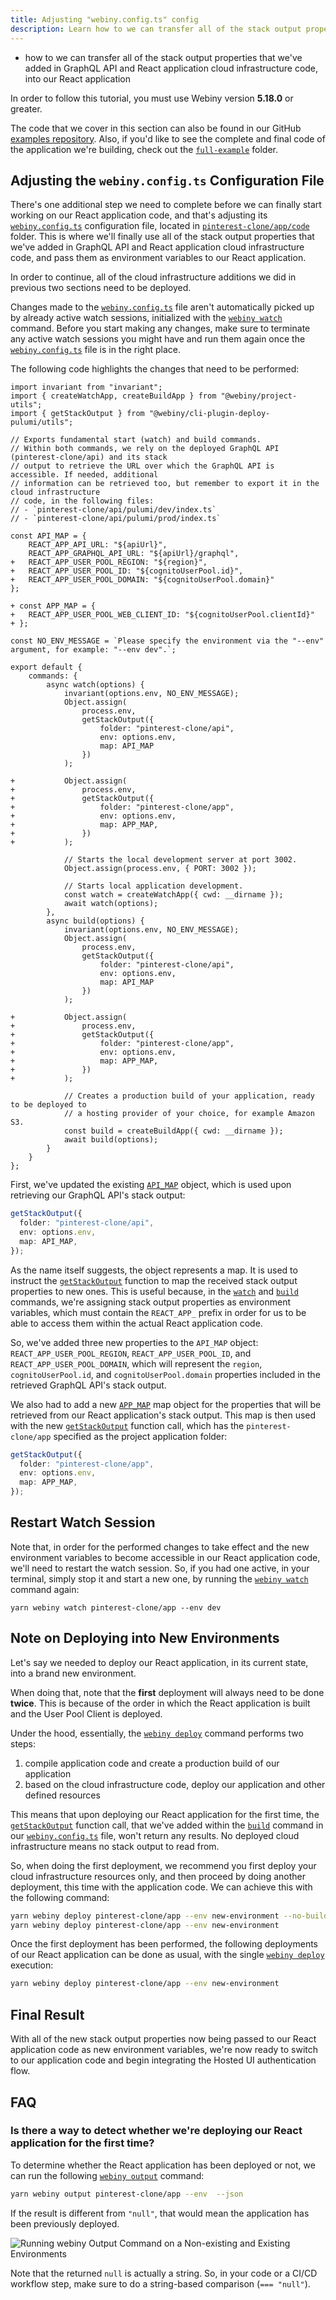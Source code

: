 ```yaml
---
title: Adjusting "webiny.config.ts" config
description: Learn how to we can transfer all of the stack output properties that we've previously added in GraphQL API and React application cloud infrastructure code, into our React application.
---
```



<Alert type="success" title="WHAT YOU’LL LEARN">

- how to we can transfer all of the stack output properties that we've added in GraphQL API and React application cloud infrastructure code, into our React application

</Alert>

<Alert type="info" title="Can I use this?">

In order to follow this tutorial, you must use Webiny version **5.18.0** or greater.

</Alert>

<Alert type="info">

The code that we cover in this section can also be found in our GitHub [examples repository](https://github.com/webiny/webiny-examples/tree/master/create-custom-application/05-security/03-cloud-infrastructure/03-adjusting-webiny-config-ts). Also, if you'd like to see the complete and final code of the application we're building, check out the [`full-example`](https://github.com/webiny/webiny-examples/tree/master/create-custom-application/full-example) folder.

</Alert>

## Adjusting the `webiny.config.ts` Configuration File

There's one additional step we need to complete before we can finally start working on our React application code, and that's adjusting its [`webiny.config.ts`](https://github.com/webiny/webiny-examples/blob/master/create-custom-application/05-security/03-cloud-infrastructure/03-adjusting-webiny-config-ts/pinterest-clone/app/code/webiny.config.ts) configuration file, located in [`pinterest-clone/app/code`](https://github.com/webiny/webiny-examples/tree/master/create-custom-application/05-security/03-cloud-infrastructure/03-adjusting-webiny-config-ts/pinterest-clone/app/code) folder. This is where we'll finally use all of the stack output properties that we've added in GraphQL API and React application cloud infrastructure code, and pass them as environment variables to our React application.

<Alert type="info">

In order to continue, all of the cloud infrastructure additions we did in previous two sections need to be deployed.

</Alert>

<Alert type="info">

Changes made to the [`webiny.config.ts`](https://github.com/webiny/webiny-examples/blob/master/create-custom-application/05-security/03-cloud-infrastructure/03-adjusting-webiny-config-ts/pinterest-clone/app/code/webiny.config.ts) file aren't automatically picked up by already active watch sessions, initialized with the [`webiny watch`](../../core-development-concepts/basics/watch-command) command. Before you start making any changes, make sure to terminate any active watch sessions you might have and run them again once the [`webiny.config.ts`](https://github.com/webiny/webiny-examples/blob/master/create-custom-application/05-security/03-cloud-infrastructure/03-adjusting-webiny-config-ts/pinterest-clone/app/code/webiny.config.ts) file is in the right place.

</Alert>

The following code highlights the changes that need to be performed:

```diff-ts pinterest-clone/app/code/webiny.config.ts
import invariant from "invariant";
import { createWatchApp, createBuildApp } from "@webiny/project-utils";
import { getStackOutput } from "@webiny/cli-plugin-deploy-pulumi/utils";

// Exports fundamental start (watch) and build commands.
// Within both commands, we rely on the deployed GraphQL API (pinterest-clone/api) and its stack
// output to retrieve the URL over which the GraphQL API is accessible. If needed, additional
// information can be retrieved too, but remember to export it in the cloud infrastructure
// code, in the following files:
// - `pinterest-clone/api/pulumi/dev/index.ts`
// - `pinterest-clone/api/pulumi/prod/index.ts`

const API_MAP = {
    REACT_APP_API_URL: "${apiUrl}",
    REACT_APP_GRAPHQL_API_URL: "${apiUrl}/graphql",
+   REACT_APP_USER_POOL_REGION: "${region}",
+   REACT_APP_USER_POOL_ID: "${cognitoUserPool.id}",
+   REACT_APP_USER_POOL_DOMAIN: "${cognitoUserPool.domain}"
};

+ const APP_MAP = {
+   REACT_APP_USER_POOL_WEB_CLIENT_ID: "${cognitoUserPool.clientId}"
+ };

const NO_ENV_MESSAGE = `Please specify the environment via the "--env" argument, for example: "--env dev".`;

export default {
    commands: {
        async watch(options) {
            invariant(options.env, NO_ENV_MESSAGE);
            Object.assign(
                process.env,
                getStackOutput({
                    folder: "pinterest-clone/api",
                    env: options.env,
                    map: API_MAP
                })
            );

+           Object.assign(
+               process.env,
+               getStackOutput({
+                   folder: "pinterest-clone/app",
+                   env: options.env,
+                   map: APP_MAP,
+               })
+           );

            // Starts the local development server at port 3002.
            Object.assign(process.env, { PORT: 3002 });

            // Starts local application development.
            const watch = createWatchApp({ cwd: __dirname });
            await watch(options);
        },
        async build(options) {
            invariant(options.env, NO_ENV_MESSAGE);
            Object.assign(
                process.env,
                getStackOutput({
                    folder: "pinterest-clone/api",
                    env: options.env,
                    map: API_MAP
                })
            );

+           Object.assign(
+               process.env,
+               getStackOutput({
+                   folder: "pinterest-clone/app",
+                   env: options.env,
+                   map: APP_MAP,
+               })
+           );

            // Creates a production build of your application, ready to be deployed to
            // a hosting provider of your choice, for example Amazon S3.
            const build = createBuildApp({ cwd: __dirname });
            await build(options);
        }
    }
};
```

First, we've updated the existing [`API_MAP`](https://github.com/webiny/webiny-examples/blob/master/create-custom-application/05-security/03-cloud-infrastructure/03-adjusting-webiny-config-ts/pinterest-clone/app/code/webiny.config.ts#L13) object, which is used upon retrieving our GraphQL API's stack output:

```ts
getStackOutput({
  folder: "pinterest-clone/api",
  env: options.env,
  map: API_MAP,
});
```

As the name itself suggests, the object represents a map. It is used to instruct the [`getStackOutput`](https://github.com/webiny/webiny-examples/blob/master/create-custom-application/05-security/03-cloud-infrastructure/03-adjusting-webiny-config-ts/pinterest-clone/app/code/webiny.config.ts#L33) function to map the received stack output properties to new ones. This is useful because, in the [`watch`](https://github.com/webiny/webiny-examples/blob/master/create-custom-application/05-security/03-cloud-infrastructure/03-adjusting-webiny-config-ts/pinterest-clone/app/code/webiny.config.ts#L29) and [`build`](https://github.com/webiny/webiny-examples/blob/master/create-custom-application/05-security/03-cloud-infrastructure/03-adjusting-webiny-config-ts/pinterest-clone/app/code/webiny.config.ts#L52) commands, we're assigning stack output properties as environment variables, which must contain the `REACT_APP_` prefix in order for us to be able to access them within the actual React application code.

So, we've added three new properties to the `API_MAP` object: `REACT_APP_USER_POOL_REGION`, `REACT_APP_USER_POOL_ID`, and `REACT_APP_USER_POOL_DOMAIN`, which will represent the `region`, `cognitoUserPool.id`, and `cognitoUserPool.domain` properties included in the retrieved GraphQL API's stack output.

We also had to add a new [`APP_MAP`](https://github.com/webiny/webiny-examples/blob/master/create-custom-application/05-security/03-cloud-infrastructure/03-adjusting-webiny-config-ts/pinterest-clone/app/code/webiny.config.ts#L21) map object for the properties that will be retrieved from our React application's stack output. This map is then used with the new [`getStackOutput`](https://github.com/webiny/webiny-examples/blob/master/create-custom-application/05-security/03-cloud-infrastructure/03-adjusting-webiny-config-ts/pinterest-clone/app/code/webiny.config.ts#L42) function call, which has the `pinterest-clone/app` specified as the project application folder:

```ts
getStackOutput({
  folder: "pinterest-clone/app",
  env: options.env,
  map: APP_MAP,
});
```

## Restart Watch Session

Note that, in order for the performed changes to take effect and the new environment variables to become accessible in our React application code, we'll need to restart the watch session. So, if you had one active, in your terminal, simply stop it and start a new one, by running the [`webiny watch`](../../core-development-concepts/basics/watch-command/) command again:

```
yarn webiny watch pinterest-clone/app --env dev
```

## Note on Deploying into New Environments

Let's say we needed to deploy our React application, in its current state, into a brand new environment.

When doing that, note that the **first** deployment will always need to be done **twice**. This is because of the order in which the React application is built and the User Pool Client is deployed.

Under the hood, essentially, the [`webiny deploy`](../../core-development-concepts/basics/project-deployment) command performs two steps:

1. compile application code and create a production build of our application
2. based on the cloud infrastructure code, deploy our application and other defined resources

This means that upon deploying our React application for the first time, the [`getStackOutput`](https://github.com/webiny/webiny-examples/blob/master/create-custom-application/05-security/03-cloud-infrastructure/03-adjusting-webiny-config-ts/pinterest-clone/app/code/webiny.config.ts#L65) function call, that we've added within the [`build`](https://github.com/webiny/webiny-examples/blob/master/create-custom-application/05-security/03-cloud-infrastructure/03-adjusting-webiny-config-ts/pinterest-clone/app/code/webiny.config.ts#L52) command in our [`webiny.config.ts`](https://github.com/webiny/webiny-examples/blob/master/create-custom-application/05-security/03-cloud-infrastructure/03-adjusting-webiny-config-ts/pinterest-clone/app/code/webiny.config.ts) file, won't return any results. No deployed cloud infrastructure means no stack output to read from.

So, when doing the first deployment, we recommend you first deploy your cloud infrastructure resources only, and then proceed by doing another deployment, this time with the application code. We can achieve this with the following command:

```bash
yarn webiny deploy pinterest-clone/app --env new-environment --no-build && \
yarn webiny deploy pinterest-clone/app --env new-environment
```

Once the first deployment has been performed, the following deployments of our React application can be done as usual, with the single [`webiny deploy`](../../core-development-concepts/basics/project-deployment) execution:

```bash
yarn webiny deploy pinterest-clone/app --env new-environment
```

## Final Result

With all of the new stack output properties now being passed to our React application code as new environment variables, we're now ready to switch to our application code and begin integrating the Hosted UI authentication flow.

## FAQ

### Is there a way to detect whether we're deploying our React application for the first time?

To determine whether the React application has been deployed or not, we can run the following [`webiny output`](/docs/key-topics/webiny-cli#yarn-webiny-output---env-env) command:

```bash
yarn webiny output pinterest-clone/app --env  --json
```

If the result is different from `"null"`, that would mean the application has been previously deployed.

![Running webiny Output Command on a Non-existing and Existing Environments](./assets/adjusting-webiny-config-ts/stack-output-example.png)

<Alert type="info">

Note that the returned `null` is actually a string. So, in your code or a CI/CD workflow step, make sure to do a string-based comparison (`=== "null"`).

</Alert>
